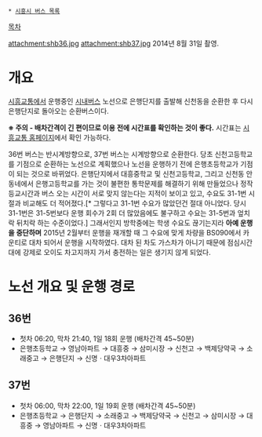  * [[시흥시 버스 목록]]

[[목차]]

attachment:shb36.jpg
attachment:shb37.jpg
2014년 8월 31일 촬영.

= 개요 =

[[시흥교통]]에서 운행중인 [[시내버스]] 노선으로 은행단지를 출발해 신천동을 순환한 후 다시 은행단지로 돌아오는 순환버스이다.

'''※ 주의 - 배차간격이 긴 편이므로 이용 전에 시간표를 확인하는 것이 좋다.''' 시간표는 [http://www.shbus.net/ 시흥교통 홈페이지]에서 확인 가능하다.

36번 버스는 반시계방향으로, 37번 버스는 시계방향으로 순환한다. 당초 신천고등학교를 기점으로 순환하는 노선으로 계획했으나 노선을 운행하기 전에 은행초등학교가 기점이 되는 것으로 바뀌었다. 은행단지에서 대흥중학교 및 신천고등학교, 그리고 신천동 안동네에서 은행고등학교를 가는 것이 불편한 통학문제를 해결하기 위해 만들었으나 정작 등교시간과 버스 오는 시간이 서로 맞지 않는다는 지적이 보이고 있고, 수요도 31-1번 시절과 비교해도 더 적어졌다.[* 그렇다고 31-1번 수요가 많았던건 절대 아니었다. 당시 31-1번은 31-5번보다 운행 회수가 2회 더 많았음에도 불구하고 수요는 31-5번과 엎치락 뒤치락 하는 수준이었다.] 그래서인지 방학중에는 학생 수요도 끊기는지라 '''아예 운행을 중단하며''' 2015년 2월부터 운행을 재개할 때 그 수요에 맞게 차량을 BS090에서 카운티로 대차 되어서 운행을 시작하였다. 대차 된 차도 가스차가 아니기 때문에 점심시간대에 강제로 오이도 차고지까지 가서 충전하는 일은 생기지 않게 되었다.

= 노선 개요 및 운행 경로 =
== 36번 ==
* 첫차 06:20, 막차 21:40, 1일 18회 운행 (배차간격 45~50분)
* 은행초등학교 → 영남아파트 → 대흥중 → 삼미시장 → 신천고 → 백제당약국 → 소래중고 → 은행단지 → 신명ㆍ대우3차아파트
== 37번 ==
* 첫차 06:00, 막차 22:00, 1일 19회 운행 (배차간격 45~50분)
* 은행초등학교 → 은행단지 → 소래중고 → 백제당약국 → 신천고 → 삼미시장 → 대흥중 → 영남아파트 → 신명ㆍ대우3차아파트
